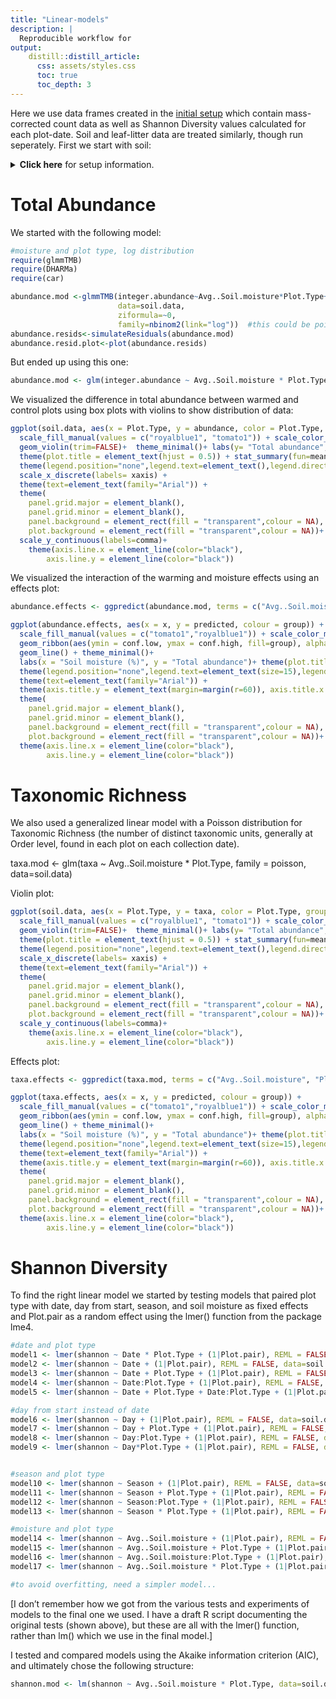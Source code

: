 ```yaml
---
title: "Linear-models"
description: |
  Reproducible workflow for 
output:
    distill::distill_article:
      css: assets/styles.css
      toc: true
      toc_depth: 3
---
```


Here we use data frames created in the [initial setup](initial.html) which contain mass-corrected count data as well as Shannon Diversity values calculated for each plot-date. Soil and leaf-litter data are treated similarly, though run seperately. First we start with soil:

<details markdown="1">
<summary><strong>Click here</strong> for setup information.</summary>

```r
soil.abundance <- read.csv("soil.abundance.csv")
soil.abundance2 <- read.csv("soil.abundance2.csv")
soil.data <- read.csv("soil.data.csv")

library(ggeffects)
library(lme4)
library(ggplot2)
library(scales) 

xaxis <- c(" ", " ")
```
</details>

# Total Abundance

We started with the following model:

```r

#moisture and plot type, log distribution
require(glmmTMB)
require(DHARMa)
require(car)

abundance.mod <-glmmTMB(integer.abundance~Avg..Soil.moisture*Plot.Type+(1|Plot.pair),
                        data=soil.data,
                        ziformula=~0,
                        family=nbinom2(link="log"))	 #this could be poisson or various other distributions
abundance.resids<-simulateResiduals(abundance.mod)
abundance.resid.plot<-plot(abundance.resids)
```

But ended up using this one:
```r
abundance.mod <- glm(integer.abundance ~ Avg..Soil.moisture * Plot.Type, family = poisson, data=soil.data)
```

We visualized the difference in total abundance between warmed and control plots using box plots with violins to show distribution of data:

```r
ggplot(soil.data, aes(x = Plot.Type, y = abundance, color = Plot.Type, group = Plot.Type)) + 
  scale_fill_manual(values = c("royalblue1", "tomato1")) + scale_color_manual(values = c("royalblue1", "tomato1")) +
  geom_violin(trim=FALSE)+  theme_minimal()+ labs(y= "Total abundance", x = "")+ geom_boxplot(size=0.1) +
  theme(plot.title = element_text(hjust = 0.5)) + stat_summary(fun=mean, geom="point") + stat_summary(fun.data = mean_se, geom = "errorbar", aes())+
  theme(legend.position="none",legend.text=element_text(),legend.direction='horizontal',plot.title = element_text(hjust=0.5),text=element_text(family="Arial"))+
  scale_x_discrete(labels= xaxis) +
  theme(text=element_text(family="Arial")) + 
  theme(
    panel.grid.major = element_blank(), 
    panel.grid.minor = element_blank(),
    panel.background = element_rect(fill = "transparent",colour = NA),
    plot.background = element_rect(fill = "transparent",colour = NA))+
  scale_y_continuous(labels=comma)+
    theme(axis.line.x = element_line(color="black"),
        axis.line.y = element_line(color="black"))

```

We visualized the interaction of the warming and moisture effects using an effects plot:

```r
abundance.effects <- ggpredict(abundance.mod, terms = c("Avg..Soil.moisture", "Plot.Type"))

ggplot(abundance.effects, aes(x = x, y = predicted, colour = group)) + 
  scale_fill_manual(values = c("tomato1","royalblue1")) + scale_color_manual(values = c("tomato1","royalblue1")) +
  geom_ribbon(aes(ymin = conf.low, ymax = conf.high, fill=group), alpha = .2) +
  geom_line() + theme_minimal()+
  labs(x = "Soil moisture (%)", y = "Total abundance")+ theme(plot.title = element_text(hjust = 0.5)) + 
  theme(legend.position="none",legend.text=element_text(size=15),legend.direction='horizontal',plot.title = element_text(hjust=0.5),text=element_text(family="Arial"))+
  theme(text=element_text(family="Arial")) + 
  theme(axis.title.y = element_text(margin=margin(r=60)), axis.title.x = element_text(margin=margin(t=20))) + 
  theme(
    panel.grid.major = element_blank(), 
    panel.grid.minor = element_blank(),
    panel.background = element_rect(fill = "transparent",colour = NA),
    plot.background = element_rect(fill = "transparent",colour = NA))+
  theme(axis.line.x = element_line(color="black"),
        axis.line.y = element_line(color="black"))
```

# Taxonomic Richness

We also used a generalized linear model with a Poisson distribution for Taxonomic Richness (the number of distinct taxonomic units, generally at Order level, found in each plot on each collection date).

taxa.mod <- glm(taxa ~ Avg..Soil.moisture * Plot.Type, family = poisson, data=soil.data)

Violin plot:

```r
ggplot(soil.data, aes(x = Plot.Type, y = taxa, color = Plot.Type, group = Plot.Type)) + 
  scale_fill_manual(values = c("royalblue1", "tomato1")) + scale_color_manual(values = c("royalblue1", "tomato1")) +
  geom_violin(trim=FALSE)+  theme_minimal()+ labs(y= "Total abundance", x = "")+ geom_boxplot(size=0.1) +
  theme(plot.title = element_text(hjust = 0.5)) + stat_summary(fun=mean, geom="point") + stat_summary(fun.data = mean_se, geom = "errorbar", aes())+
  theme(legend.position="none",legend.text=element_text(),legend.direction='horizontal',plot.title = element_text(hjust=0.5),text=element_text(family="Arial"))+
  scale_x_discrete(labels= xaxis) +
  theme(text=element_text(family="Arial")) + 
  theme(
    panel.grid.major = element_blank(), 
    panel.grid.minor = element_blank(),
    panel.background = element_rect(fill = "transparent",colour = NA),
    plot.background = element_rect(fill = "transparent",colour = NA))+
  scale_y_continuous(labels=comma)+
    theme(axis.line.x = element_line(color="black"),
        axis.line.y = element_line(color="black"))

```

Effects plot:

```r
taxa.effects <- ggpredict(taxa.mod, terms = c("Avg..Soil.moisture", "Plot.Type"))

ggplot(taxa.effects, aes(x = x, y = predicted, colour = group)) + 
  scale_fill_manual(values = c("tomato1","royalblue1")) + scale_color_manual(values = c("tomato1","royalblue1")) +
  geom_ribbon(aes(ymin = conf.low, ymax = conf.high, fill=group), alpha = .2) +
  geom_line() + theme_minimal()+
  labs(x = "Soil moisture (%)", y = "Total abundance")+ theme(plot.title = element_text(hjust = 0.5)) + 
  theme(legend.position="none",legend.text=element_text(size=15),legend.direction='horizontal',plot.title = element_text(hjust=0.5),text=element_text(family="Arial"))+
  theme(text=element_text(family="Arial")) + 
  theme(axis.title.y = element_text(margin=margin(r=60)), axis.title.x = element_text(margin=margin(t=20))) + 
  theme(
    panel.grid.major = element_blank(), 
    panel.grid.minor = element_blank(),
    panel.background = element_rect(fill = "transparent",colour = NA),
    plot.background = element_rect(fill = "transparent",colour = NA))+
  theme(axis.line.x = element_line(color="black"),
        axis.line.y = element_line(color="black"))

```

# Shannon Diversity

To find the right linear model we started by testing models that paired plot type with date, day from start, season, and soil moisture as fixed effects and Plot.pair as a random effect using the lmer() function from the package lme4. 

```r
#date and plot type
model1 <- lmer(shannon ~ Date * Plot.Type + (1|Plot.pair), REML = FALSE, data=soil.data,)
model2 <- lmer(shannon ~ Date + (1|Plot.pair), REML = FALSE, data=soil.data,)
model3 <- lmer(shannon ~ Date + Plot.Type + (1|Plot.pair), REML = FALSE, data=soil.data,)
model4 <- lmer(shannon ~ Date:Plot.Type + (1|Plot.pair), REML = FALSE, data=soil.data,)
model5 <- lmer(shannon ~ Date + Plot.Type + Date:Plot.Type + (1|Plot.pair), REML = FALSE, data=soil.data,)      #should be same as model1

#day from start instead of date
model6 <- lmer(shannon ~ Day + (1|Plot.pair), REML = FALSE, data=soil.data,)
model7 <- lmer(shannon ~ Day + Plot.Type + (1|Plot.pair), REML = FALSE, data=soil.data,)
model8 <- lmer(shannon ~ Day:Plot.Type + (1|Plot.pair), REML = FALSE, data=soil.data,)
model9 <- lmer(shannon ~ Day*Plot.Type + (1|Plot.pair), REML = FALSE, data=soil.data,)


#season and plot type
model10 <- lmer(shannon ~ Season + (1|Plot.pair), REML = FALSE, data=soil.data,)
model11 <- lmer(shannon ~ Season + Plot.Type + (1|Plot.pair), REML = FALSE, data=soil.data,)
model12 <- lmer(shannon ~ Season:Plot.Type + (1|Plot.pair), REML = FALSE, data=soil.data,)
model13 <- lmer(shannon ~ Season * Plot.Type + (1|Plot.pair), REML = FALSE, data=soil.data,)

#moisture and plot type
model14 <- lmer(shannon ~ Avg..Soil.moisture + (1|Plot.pair), REML = FALSE, data=soil.data,)
model15 <- lmer(shannon ~ Avg..Soil.moisture + Plot.Type + (1|Plot.pair), REML = FALSE, data=soil.data,)
model16 <- lmer(shannon ~ Avg..Soil.moisture:Plot.Type + (1|Plot.pair), REML = FALSE, data=soil.data,)
model17 <- lmer(shannon ~ Avg..Soil.moisture * Plot.Type + (1|Plot.pair), REML = FALSE, data=soil.data,)

#to avoid overfitting, need a simpler model...


```

[I don't remember how we got from the various tests and experiments of models to the final one we used. I have a draft R script documenting the original tests (shown above), but these are all with the lmer() function, rather than lm() which we use in the final model.]

I tested and compared models using the Akaike information criterion (AIC), and ultimately chose the following structure: 

```r
shannon.mod <- lm(shannon ~ Avg..Soil.moisture * Plot.Type, data=soil.data,)
```
